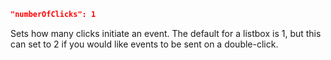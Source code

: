 ```json
"numberOfClicks": 1
```
Sets how many clicks initiate an event. The default for a listbox is 1, but this can set to 2 if you would like events to be sent on a double-click.

